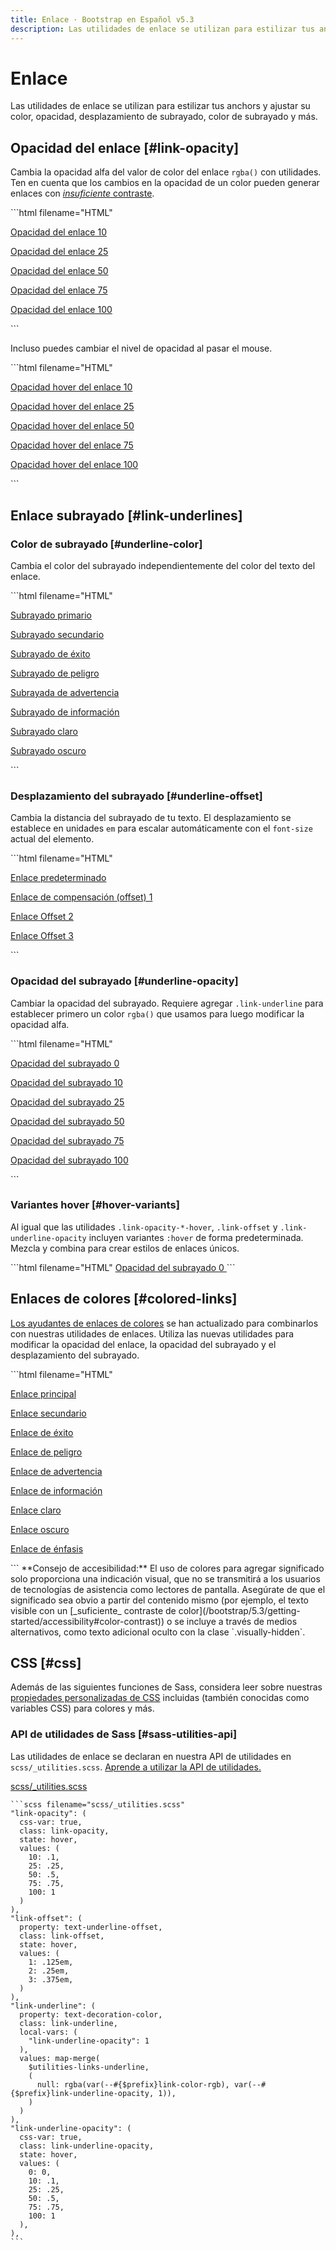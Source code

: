 ```yaml
---
title: Enlace · Bootstrap en Español v5.3
description: Las utilidades de enlace se utilizan para estilizar tus anchors y ajustar su color, opacidad, desplazamiento de subrayado, color de subrayado y más.
---
```


# Enlace

Las utilidades de enlace se utilizan para estilizar tus anchors y ajustar su color, opacidad, desplazamiento de subrayado, color de subrayado y más.

<MainBanner />

Opacidad del enlace [#link-opacity]
------------------------------------

Cambia la opacidad alfa del valor de color del enlace `rgba()` con utilidades. Ten en cuenta que los cambios en la opacidad de un color pueden generar enlaces con [_insuficiente_ contraste](/bootstrap/5.3/getting-started/accessibility/#color-contrast).

<DemoIframe path="/demos/bootstrap/5.3/utilities/link/link-opacity-1.html">
    ```html filename="HTML"
    <p><a class="link-opacity-10" href="#">Opacidad del enlace 10</a></p>
    <p><a class="link-opacity-25" href="#">Opacidad del enlace 25</a></p>
    <p><a class="link-opacity-50" href="#">Opacidad del enlace 50</a></p>
    <p><a class="link-opacity-75" href="#">Opacidad del enlace 75</a></p>
    <p><a class="link-opacity-100" href="#">Opacidad del enlace 100</a></p>
    ```
</DemoIframe>

Incluso puedes cambiar el nivel de opacidad al pasar el mouse.

<DemoIframe path="/demos/bootstrap/5.3/utilities/link/link-opacity-2.html">
    ```html filename="HTML"
    <p><a class="link-opacity-10-hover" href="#">Opacidad hover del enlace 10</a></p>
    <p><a class="link-opacity-25-hover" href="#">Opacidad hover del enlace 25</a></p>
    <p><a class="link-opacity-50-hover" href="#">Opacidad hover del enlace 50</a></p>
    <p><a class="link-opacity-75-hover" href="#">Opacidad hover del enlace 75</a></p>
    <p><a class="link-opacity-100-hover" href="#">Opacidad hover del enlace 100</a></p>
    ```
</DemoIframe>

Enlace subrayado [#link-underlines]
------------------------------------

### Color de subrayado [#underline-color]

Cambia el color del subrayado independientemente del color del texto del enlace.

<DemoIframe path="/demos/bootstrap/5.3/utilities/link/underline-color.html">
    ```html filename="HTML"
    <p><a href="#" class="link-underline-primary">Subrayado primario</a></p>
    <p><a href="#" class="link-underline-secondary">Subrayado secundario</a></p>
    <p><a href="#" class="link-underline-success">Subrayado de éxito</a></p>
    <p><a href="#" class="link-underline-danger">Subrayado de peligro</a></p>
    <p><a href="#" class="link-underline-warning">Subrayada de advertencia</a></p>
    <p><a href="#" class="link-underline-info">Subrayado de información</a></p>
    <p><a href="#" class="link-underline-light">Subrayado claro</a></p>
    <p><a href="#" class="link-underline-dark">Subrayado oscuro</a></p>
    ```
</DemoIframe>

### Desplazamiento del subrayado [#underline-offset]

Cambia la distancia del subrayado de tu texto. El desplazamiento se establece en unidades `em` para escalar automáticamente con el `font-size` actual del elemento.

<DemoIframe path="/demos/bootstrap/5.3/utilities/link/underline-offset.html">
    ```html filename="HTML"
    <p><a href="#">Enlace predeterminado</a></p>
    <p><a class="link-offset-1" href="#">Enlace de compensación (offset) 1</a></p>
    <p><a class="link-offset-2" href="#">Enlace Offset 2</a></p>
    <p><a class="link-offset-3" href="#">Enlace Offset 3</a></p>
    ```
</DemoIframe>

### Opacidad del subrayado [#underline-opacity]

Cambiar la opacidad del subrayado. Requiere agregar `.link-underline` para establecer primero un color `rgba()` que usamos para luego modificar la opacidad alfa.

<DemoIframe path="/demos/bootstrap/5.3/utilities/link/underline-opacity.html">
    ```html filename="HTML"
        <p><a class="link-offset-2 link-underline link-underline-opacity-0" href="#">Opacidad del subrayado 0</a></p>
        <p><a class="link-offset-2 link-underline link-underline-opacity-10" href="#">Opacidad del subrayado 10</a></p>
        <p><a class="link-offset-2 link-underline link-underline-opacity-25" href="#">Opacidad del subrayado 25</a></p>
        <p><a class="link-offset-2 link-underline link-underline-opacity-50" href="#">Opacidad del subrayado 50</a></p>
        <p><a class="link-offset-2 link-underline link-underline-opacity-75" href="#">Opacidad del subrayado 75</a></p>
        <p><a class="link-offset-2 link-underline link-underline-opacity-100" href="#">Opacidad del subrayado 100</a></p>
    ```
</DemoIframe>

### Variantes hover [#hover-variants]

Al igual que las utilidades `.link-opacity-*-hover`, `.link-offset` y `.link-underline-opacity` incluyen variantes `:hover` de forma predeterminada. Mezcla y combina para crear estilos de enlaces únicos.

<DemoIframe path="/demos/bootstrap/5.3/utilities/link/hover-variants.html">
    ```html filename="HTML"
    <a class="link-offset-2 link-offset-3-hover link-underline link-underline-opacity-0 link-underline-opacity-75-hover" href="#">
        Opacidad del subrayado 0
    </a>
    ```
</DemoIframe>

Enlaces de colores [#colored-links]
------------------------------------

[Los ayudantes de enlaces de colores](/bootstrap/5.3/helpers/colored-links/) se han actualizado para combinarlos con nuestras utilidades de enlaces. Utiliza las nuevas utilidades para modificar la opacidad del enlace, la opacidad del subrayado y el desplazamiento del subrayado.

<DemoIframe path="/demos/bootstrap/5.3/utilities/link/colored-links.html">
    ```html filename="HTML"
    <p><a href="#" class="link-primary link-offset-2 link-underline-opacity-25 link-underline-opacity-100-hover">Enlace principal</a></p>
    <p><a href="#" class="link-secondary link-offset-2 link-underline-opacity-25 link-underline-opacity-100-hover">Enlace secundario</a></p>
    <p><a href="#" class="link-success link-offset-2 link-underline-opacity-25 link-underline-opacity-100-hover">Enlace de éxito</a></p>
    <p><a href="#" class="link-danger link-offset-2 link-underline-opacity-25 link-underline-opacity-100-hover">Enlace de peligro</a></p>
    <p><a href="#" class="link-warning link-offset-2 link-underline-opacity-25 link-underline-opacity-100-hover">Enlace de advertencia</a></p>
    <p><a href="#" class="link-info link-offset-2 link-underline-opacity-25 link-underline-opacity-100-hover">Enlace de información</a></p>
    <p><a href="#" class="link-light link-offset-2 link-underline-opacity-25 link-underline-opacity-100-hover">Enlace claro</a></p>
    <p><a href="#" class="link-dark link-offset-2 link-underline-opacity-25 link-underline-opacity-100-hover">Enlace oscuro</a></p>
    <p><a href="#" class="link-body-emphasis link-offset-2 link-underline-opacity-25 link-underline-opacity-75-hover">Enlace de énfasis</a></p>
    ```
</DemoIframe>

<Callout type="info" emoji="">
**Consejo de accesibilidad:** El uso de colores para agregar significado solo proporciona una indicación visual, que no se transmitirá a los usuarios de tecnologías de asistencia como lectores de pantalla. Asegúrate de que el significado sea obvio a partir del contenido mismo (por ejemplo, el texto visible con un [_suficiente_ contraste de color](/bootstrap/5.3/getting-started/accessibility#color-contrast)) o se incluye a través de medios alternativos, como texto adicional oculto con la clase `.visually-hidden`.
</Callout>

CSS [#css]
-----------

<ContentSuggestion />

Además de las siguientes funciones de Sass, considera leer sobre nuestras [propiedades personalizadas de CSS](/bootstrap/5.3/customize/css-variables/) incluidas (también conocidas como variables CSS) para colores y más.

### API de utilidades de Sass [#sass-utilities-api]

Las utilidades de enlace se declaran en nuestra API de utilidades en `scss/_utilities.scss`. [Aprende a utilizar la API de utilidades.](/bootstrap/5.3/utilities/api/#using-the-api)

[scss/_utilities.scss](https://github.com/twbs/bootstrap/blob/v5.3.2/scss/_utilities.scss)

    ```scss filename="scss/_utilities.scss"
    "link-opacity": (
      css-var: true,
      class: link-opacity,
      state: hover,
      values: (
        10: .1,
        25: .25,
        50: .5,
        75: .75,
        100: 1
      )
    ),
    "link-offset": (
      property: text-underline-offset,
      class: link-offset,
      state: hover,
      values: (
        1: .125em,
        2: .25em,
        3: .375em,
      )
    ),
    "link-underline": (
      property: text-decoration-color,
      class: link-underline,
      local-vars: (
        "link-underline-opacity": 1
      ),
      values: map-merge(
        $utilities-links-underline,
        (
          null: rgba(var(--#{$prefix}link-color-rgb), var(--#{$prefix}link-underline-opacity, 1)),
        )
      )
    ),
    "link-underline-opacity": (
      css-var: true,
      class: link-underline-opacity,
      state: hover,
      values: (
        0: 0,
        10: .1,
        25: .25,
        50: .5,
        75: .75,
        100: 1
      ),
    ),
    ```